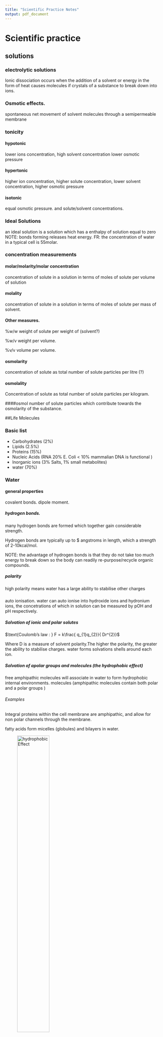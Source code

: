 ```yaml
---
title: "Scientific Practice Notes"
output: pdf_document
---
```



# Scientific practice

## solutions

### electrolytic solutions
Ionic dissociation occurs when the addition of a solvent or energy in the form
of heat causes molecules if crystals of a substance to break down into ions.

### Osmotic effects.
spontaneous net movement of solvent molecules through a semipermeable membrane

### tonicity

#### hypotonic
lower ions concentration, high solvent concentration lower osmotic pressure

#### hypertonic
higher ion concentration, higher solute concentration, lower solvent
concentration, higher osmotic pressure

#### isotonic
equal osmotic pressure. and solute/solvent concentrations.

### Ideal Solutions
an ideal solution is a solution which has a enthalpy of solution equal to zero
NOTE: bonds forming releases heat energy.
FR: the concentration of water in a typical cell is 55molar.

### concentration measurements

#### molar/molarity/molar concentration
concentration of solute in a solution in terms of moles of solute per volume of
solution

#### molality
concentration of solute in a solution in terms of moles of solute per mass of
solvent.

#### Other measures.
%w/w weight of solute per weight of (solvent?)

%w/v weight per volume.

%v/v volume per volume.

#### osmolarity
concentration of solute as total number of solute particles per litre (?)

#### osmolality
Concentration of solute as total number of solute particles per kilogram.

####osmol
number of solute particles which contribute towards the osmolarity of the
substance.

##Life Molecules

### Basic list
* Carbohydrates (2%)
* Lipids (2.5%)
* Proteins (15%)
* Nucleic Acids (RNA 20% E. Coli < 10% mammalian DNA is functional )
* Inorganic ions (3% Salts, 1% small metabolites)
* water (70%)

### Water

#### general properties
covalent bonds.
dipole moment.

##### hydrogen bonds.
many hydrogen bonds are formed which together gain considerable strength.

Hydrogen bonds are typically up to $ angstroms in length, which a strength of 2-10kcal/mol.

NOTE: the advantage of hydrogen bonds is that they do not take too much energy to break down so the body can readily re-purpose/recycle organic compounds.

##### polarity
high polarity means water has a large ability to stabilise other charges

#####
auto ionisation.
water can auto ionise into hydroxide ions and hydronium ions, the concetrations of which in solution can be measured by pOH and pH respectively.  

##### Solvation of ionic and polar solutes

$\text{Coulomb’s law : } F = k\frac{ q_{1}q_{2}}{ Dr^{2}}$

Where D is a measure of solvent polarity.The higher the polarity, the greater the ability to stabilise charges. water forms solvations shells around each ion.

##### Solvation of apolar groups and molecules (the hydrophobic effect)
free amphipathic molecules will associate in water to form hydrophobic internal environments. molecules (amphipathic molecules contain both polar and a polar groups )

###### Examples

Integral proteins within the cell membrane are amphipathic, and allow for non polar channels through the membrane.

fatty acids form micelles (globules) and bilayers in water.

![hydrophobicEffect](Images/FattyAcidsInWater.JPG){width=50%}

###### Septicaemia
Certain bacteria, respond to antibiotics by releasing proteins which punch holes in the cell surface membrane creating freely permeable pore through which cell contense can leak out, and killing the cells.


#### water and protein structure
water proteins can be buried in the interior of protein structures where they may furfill vital functions

##### examples
proteases only work if the have a water molecule imbedded within their internal structure, without this one molecule the entire enzyme becomes inactive.

other examples are reverse transcriptase and HIV protease and GST (detoxifying enzyme) which all rely on water molecules to function.

## Acids and Bases



### Bronsted and lowery
acids are proton donors
bases are proton acceptors.
difference between acid/base and its conjugate is a proton.

### lewis
acids are electron pair acceptors
bases are electron pair donors.

#### lewis bases
* alchohol
* organophosphates.

### buffering
relies on weak acids or bases which do nto fully dissociate.

# Scientific Reasoning

## Basic structures of an argument  

### Premises
A Premise is a statment. This statement may be true or false.

In science the orginial premise is known as the hypothesis.
this hypothesis will be tested, usually impirically.

### Conclusions
A conclusion should be well supported by all premises. The conclusion leads one to decide if the hypothesis is true fo false.


## A good argument
A good argument can be deductively, or nondecuctive but abductively, or inductively strong.

NOTE: Arguments can be invalid even if all of the premises and the conclusion are true. If they do not actually imply eachother then it is simply a collection of facts and not an argument.  

### Deductive arguments
$A \in B \wedge B \in C \rightarrow C \in B$

#### Conditional
$\exists P \rightarrow \exists Q$

#### Contrapositive
$\nexists P \rightarrow \nexists Q$

#### Converse
$\exists Q \rightarrow \, \exists P$

#### deductive validity
1. Are the premices true (this is difficult if not impossible to establish in mathematics. )
2. Do the premices guarentee the truth on the conclusion.
3. does the argument beg the question (Not really one of the criteria)

### Non deductive arguments
most of science is actually non deductive reasoning. science will often venture conclusions beyond the scope of observation (induction).

#### Inductive Reasoning
In Inductive reasoning premises are veiw as strong support of the truth of the conclusion. however they do not garuntee the truth of the conclusion. Induction allows for conclusions to be made about issues outside the scope of ovservation.

##### Inductive strength
two factor influence the inductive strength of an argument, sample size and bias.

### Deductive arguments

### Abduction
abductive arguments seek to explain what is observed, otherwise known as inference to best explination.

#### Abductive arguments
abductive hypothesies should be able to predict easily testable results, such that if the predicted result is achieved during experimentation then the validity of the hypothesis is supported, and if it is not the hypothesis can be rejected.

(Abductive arguments usually rely on a number of assumptions which can be supported by the predictive power of the argument)

NOTE: if testing two alternative theories H1 and H0 then a good test experiment will be set up such that the the observation of event P supports H0 and negates H1 and visa versa.

#### Evaluating Abductive Inferences.

##### Surprise principles
If an observation supports a hypothesis, then it must strongly favour that hypothesis over others with which it competes

In order to satisfy this principle:
1. the hypothesis should make no fasle predictions
2. Within the set of true predictions which the hypothesis makes, there should be predictions which are expected NOT to come true if the hypothesis is false (Is this not mixed up somewhere?)

##### Abductive fallacy
A widely used and accepted expination is not necessary at all plausible, (even if no competing explination exists)


### Making observations

obervations can be made by human senses as well as by sophisticated scientific equipment.


#### examples

##### Medelian genetics.
mendal made conclusions very far beyond his premises, abducting from color change to the existance and role of gentic elements.

## A bad argument

### Circular arguments.
$A \in B \rightarrow A \in B$


# Definitions

### Premise
A Premise is a statment. This statement may be true or false.

### Conclusion

### Bias
factors which may skew the results of a test in some form.

# Steriochemistry

## Rotamers

Isomers which can be interconverted by rotation (of a given part of the molecule)  about a particular bond

Different isomers are known as Isoforms.

NOTE: bonds within molecules can lengthed, shorted,bend and rotate, depending on what stresses are excerted upon them.

### Newman Projections
A visualisation of a moleculeviewed from the front.

  the front atom is reprisented as a dot
  the back atom is reprisented as a circle.

### Conformations

#### Staggered
Surrounding atoms/hydrogens are all equally spaced.

this conformation is more stable for two reasons

##### Steric Hinderance
in the eclipsed conformation outside atoms are forced to close to eachother, raising the energy level of the conformation

##### Hyperconjugation
stabilising interactions of the electrons in a $\sigma$-bond (usually C-H or C-C) with an adjacent empty or partially filled p-orbital or a $pi$-orbital to give an extended molecular orbital that increases the stability of the system)

#### Eclipsed
Outside atoms line up with each other.

#### Dihedral Angle

There is a whole range of conformations depending on the exact angle of rotation.
1. anti (180 orinetation)
2. gauche (60 orientation)


![Rotamer Energy Diagram](Images/RotamerEnergyDiagram.jpg)

##### Protiens
protiens also exibit a dihedral structure with peptide bods forming planes whith a given angle between them

![Proteins Dihedral Angle](Images/DihedralAngle.jpg)

this angle can be calculated which is very useful as most protein analysing techniques are very low res (for example obsorbance spectra to distinguish protein (max absorbance 280nm) from DNA/RNA (max absorbance 260nm)
)

###### Solving protein structure
1. complex maths in necessary (furner(?) transfer analysis)
2. complex measuring equipment is needed.

## Inantomers.

### Enantiomers
opposite conformation at all chiral centers.

#### Chiral compounds
a chiral compound consists of four separate atoms bonded to one central (tetrahedral,carbon) molecule.

NOTE: this central carbon atom will always be $sp^{3}$ hybridized.

##### Optical activity
certain molecules rotate plane polerised light to the right (dextrorotatory + ) or to the left (levorotatory - )

the exact degree of rotation depends on the length of substance which the light is shon through, the composition of the substance, and the optical properties of the substance.

###### Poleriser
only allows light of certain phases (that is light with a particular electric and magnetic component) through. the light alowed throguh is now plane polerised.

###### Analyser
observes/ analyses how light interacts with certain molecules.


### Diastereomers
opposite conformation at some chiral centers.

#### Allo Diastereomers

![Allo Diastereomers](Images/AlloDiastereomers.jpg)

#### Messo Diastereomers
2S3R mirror image is 2R3S,
also possilbe to be identical but rotated by 180 degrees.

![Messo Diastereomers](Images/MessoCompounds.jpg)

### Drawing structures

#### simple system
1. wedges indicate bonds coming out of the page
2. straight lines are in the line of the page.
3. dotted line are receding back out of the page.

#### Fisher Convention.
2 dimentional reprisentation of a three dimentional molecule.

The stereocentre furthest from the anomeric centre. The rotation brings about two distinct configurations, $\alpha$ and $\beta$ – anomers)
1. For sugars if the OH group is on the right it is a D sugar.
2. If it is on the left then it is an L sugar.
3. vertical lines reprisent atoms thatpoint away from the viewer.
4. horizontal lines reprisent atoms that point towards the viewer.
5. the point of intersection between thevertical and horizontal lines reprisents the centeral carbo atom.


NOTE: the anomernic carbon is the carbon single bonded to two oxygen molecules.

##### Amino Acids
NOTE: natural Amino Acids occur in the L form only.

NOTE: appart from glycine all amino acids are chiral.

###### D and L convention  
L amino acids have the $H_3N^{+}$ group on the left side, D antomers have it on the right side.

###### CORN.
along the line between th COO and N group, if R is left of the central Carbon atom the antomer is L, if R is right the antomer is D.

Alternative
if the molecule is orinetated with the H group dirrectly behind the centeral carbon. then if CoRN reads clockwise the antomer is a D amino acid, if it reads Anticlockwise it is an L amino acid.

###### R and S (find what R and S stand for)

more generally applicable

each atom around the central carbon is assigned a priority based on its atomic number (lower atomic number $\rightarrow$) lower priority. (if two atoms have equal atomic numbers then the atomic numbers of their side groups are checked and so on outwards until an order can be established)

###### Cahn-Ingold-Prelog Convention
Uses the R, S system but is still based on glyceraldehyde.
1. priorities are assigned
2. the molecule is orientated so that the lowest priority group is dirrectly behinf the central carbon atom.
3. if the remain molecules arrange clockwise in terms of priority (highest to lowers) the molecule is a R antomer, if they arrange counterclockwise the molecule is a S antomer

NOTE: D sugars have the R conformation and L sugars have the S conformation.

#### Racemates
rotate light equally in both dirrections with no net effect, usually made up of equal concnetrations of opposite chiral molecules.

#### chirality in nature
usually only one isomer is present due to enzymatic selection

#### chirality in drug design
It is vitally important that the right isomer is used.

##### examples
1. Prozac (S prevents migraine, R does nothing)
2. thyidol (?), both effective to supress morning sickness but wrong insomer can lead to birth defects.

#### Prochirality
A molecule is said to be prochiral if it can convert from achiral to chiral in a single chemical step. (such as the addition of a group to a planar $sp^2$ hybridized molecule, or by the substitution into a tetrahedral molecule.

##### Face
the dirrection/ orientation in which a molecule binds. )
Face is related to the need to assign prioritory values to differentiate between identical groups in a prochiral molecule. this identification and the idea of face is imprtant because enzymes will favour which one of the identical groups to act upon depending on its orientation with respect to the rest of the molecule (its face)

# Electrophoresis.

## Background.
Electro refers to the flow of electrons/current.
Phoresis refers to moviment (of sample elements)

### Definitions
Electrophoresis is a separation method where by charged molecules in solution, most commonly proteins of nucliec acids, migrate in respose to an electric field.


NOTE: As Electrophoresis is the moviment (of sample consitituents) under electric current,electrophoresis can only be used as a separation technique for molelecules which will move within an electric field ie charged molecules.

#### Cathode
The cathode is the negatively charged electrode. Cations (positively charged ions) will be attracted to and move towards the cathode during elecrophoresis.

#### Anode.
The anode is the positively charged electrode. Anions (negatively charged ions) will move towards the anode during electrophoresis.

### History
Arne tiselius.
nobel chemistry prize for electrophoresis and adsorbtion analysis, especially complex nature of ther serum proteins.

#### Cell
bend glass tube with electrolyte reservior containing cathode and anode, and a buffer containing sample molecules to be separated.
Horse serum tested gave four different bands. Albumin and 3 globulins ($\alpha, \beta \text{ and } \gamma$).


## Rate of migration

### Affecting fators

#### Field Strength.
Higher field strength will lead to faster moviment but it may also in turn heat up the gel destroying its structure.


#### Net charge (sample molecules)

#### Size
Smaller molecules will move faster as they have an easier path through the gel.

#### Shape
More spherical molecules will move faster and then linear molecules of the same molecular wieght, as they will be able to move through pores regardless fo their orientation. linear molecules will have to line up correctly (with their long side more of less purpendicular to the pore), to be able to pass through the pore.

supercoiled nucleic acids will migrate faster.

#### media/solution porperties.

##### Ionic strength
Higher ionic strength will lead to more shielding and hence slower moviment (?)

##### Viscosity
Higher viscosity will result in slowr moviment through the gel.

##### Temperature.
Higher temperature (provided the structure of sample consitiuets is not disrupted) will lead to faster moviment through the gel.

#### Voltage

#### Intercalculating dyes.


### Equation

$\mu=\frac{qE}{r}$

where:

  $\mu$=Mobility
  q= net charge
  E= field strength ($V.cm^{-1}$)
  r= molecular radius

NOTE: r is also commonly reffered to as frictional coefficient f, and is dependant on size.

#### Relating resistance, voltage, current, and power.

##### Ohms law
$V=IR$

Increased voltage with constant resistance increases current.
Increased current leads to increased heat which must be dissapated or it will be absorbed by the system. Too much heat can cause the sample to migrate irregularly within the sample lane, leading to sample bands which form a "smile", in the extreme case the gel can literally fall apart.


##### Power
$P=IV$ ($P=I^2R$)

## Set up
Slab gel electrophoresis can be performed ither horizontally or vertically. If run vertically samples are introduced into the wells at the top of the gel.


NOTE: In electrophoresis one parameter,  resistance, voltage, current, or power is always held constant.

##### Constant current
Velocity of molecules is constant, but heat is generated.

NOTE: velocty is dirrectly proportional to current.

##### Constant voltage
velocity will slow (over the course of the reaction), but heat is generated.

##### Constant Power.
Velocity slows, but heat generated is kept constant.


## Set up
Slab gel electrophoresis can be performed ither horizontally or vertically. If run vertically samples are introduced into the wells at the top of the gel.

### Electrode
The negative electrode is black. the positive electrode is red.

### Wells
The well are created by inserting a comb into the set up before the gel is set. Once the gel is set the comb can be removed, leaving evenly sized, evenly spaced wells where the teeth of the comb used to be.

#### Regular comb
The wells are separated by an "ear" of gel

#### Houndstooth comb
The wells are immediataely adjacent.

### Gel

#### Function
The solid support matrix inhibits convection and diffusion which would otherwise impede separation of molecules, and allows for a permanent record of the results. It can provide additional separation (by size) through molecular sieving.

NOTE: A perminant record is made through staining after running, and trichloroacetic acid which acts as a fixing agent for proteins.

#### Structure
Both agarose and polyacrilamide gels are porous in structre. A porous gel acs as a sieve by retarding or, in some cases, by completely obstructing the movment of macromolecules while allowing smaller molecules to migrate freely. A gel with a restrictive pore size can differentiate sample molecules based on size. Both gel types are also relatively electrically neutral.

### Polyacrylamide.
Polyacrylamide is a cross-linked polymer of arcylamide. It can be used to separate molecules from 0.2-500kD, eg most proteins and oligonucleotides.

NOTE: Acrylamide is a potent neurotoxin.

### Concentration
Polyacilamide gels\% are made at 3.5-20\% by mass.

### Agarose.

#### Structure
Agarose is a polysaccharide, harvested from rhodophyceae algal cell walls. Alternating sugar units form linear chains. These two subunits are $1,3-\beta-d-\text{galactose}$ and $1,4-\alpha-3,6-\text{anhydrogalactose}$. These chains are cross-linked via hydrogen bonding to form the porous matrix. Cooling a liquid form of the gel forms a matrix with an 'average' pore size.

To make the gel, a solid sample of agarose, in a random structure is heated from menting from $45-100^\circ C$, the inital gel structure begins to form as unifrom cooling takes place, and by the time the gel has cooled back to room structure it has taken on its final porous conformation. Agarose gel will dissolve again if immerced in boiling water only solidifying when the temperature is lowered to about $40^\circ C$

The pore size of the gel can be predetermined but by adjusting the cencentration of agarose in the gel.

Agarose gels are fragile as they are hydrocolliods and they are held together by the formation of weak hydrogen bonds and hydrophobic interactions.

NOTE: heat can break these H bonds breaking the matrix apart.


#### Function
Used for separating large molecules 8-800,000kD. Agarose is effective at separating these larger molecules, such as nucleic acids and protein complexes because of its larger pore size.


#### Concentration
Agarose gels are made to be 0.5-5\% agarose by mass.

### Buffer
In most electrophoresis units the gel is mounted between two buffer chambers containing separate electrodes so that the onyl electrical connnection between the two chambers is through the gel.

#### Function
The function of buffer is to carry current and protect samples.

#### Types
 #. Tris Borate EDTA (TBE).
 #. Acetate EDTA (TAE).
 #. Tris Phosphate EDTA (TPE) used most often for DNA.
 #. 10mM sodium phosphate buffer: used for RNA.

Buffer additives can also modify sample molecules such as (denaturing agents)

### Dye
Tracking dye is loaded to keep track of the moviment of sample consituents on the gel, the tracking dye is visible during the electrophoresis process and moves just ahead of the samples.

### Loading adgent/dye
The loading adjent or density agent is used to to weigh down the sample so that it remains in the wells, and does not move through the buffer above the gel.

## Detection
Bands are ditected on the gel by staining during or after electrophoresis using a number of different stains.

### Stains

#### Ethidium Bromide
Ethidium Bromide is used to mark double stranded DNA. It is flourescent under UV light.  

#### SyBr green or Sybr gold.
Used to stain single or double stranded DNA, or for RNA.

#### Silver stain
Siler stain is a more sensitive tha the SyBr gells but is also used for single or double stranded DNA or for RNA, or even for proteins.

#### Coomassie blue
Commassie blue is used for proteins.

## Interpretation
Molecular weight markers, using fragments of known size are run along side sample for comparison. A semiquantitive measure can also be obtained by comparison of band intensity.


## Proteins
The net charge on proteins is derrived from amino and carboxylic groups on it sode chains and terminals.

### Charge

#### PH
Charge is dependant on pH as R groups of the protein will posses different charges based on the pH of the solution. The exact responce of a given protein to PH change will depend on the particular amino acids which make up that specific protein.

NOTE: Proteins are amphoteric as they possess both basic and acidic amino acids.

## Nucleic acids
 Nucleic acids are loaded at the the cathode and move towards the anode,  
### Charge
Nucleic acids are always negatively charged due do their phosphate backbone.

## RNA

### Process

#### Buffer
RNA is heated in dilute formamide or glyoxal(which form part of the buffer solution) to prevent formation of secondary structures. Therefore RNA electrophoresis is said to use denaturing gels.

#### Quality
RNA qualtiy can be determined by the relative intensity of the 18s rRNA and 28s rRNA bands. In a pure sample the ration is expected to be, 28:18 $\equiv$ 2:1.

NOTE: 28s rRNA comes from the cells main ribosomes. 18s rRNA comes from mitochondirial, or choroplastic(?) ribosomes.



## Temperature

### Polymerization

#### Exothermic reaction

#### Gel irregularities
Pore sizes may differ.

### Electrophoresis

#### Denaturation of proteins
Denatured proteins can also lead to the smile effect.

#### Change in buffer.
Some buffers will change their pH based on the temperature, which leads changes in protein charge and moviment.

## Pulse field gel electrophoresis (PGFE)

### Process
PGFE used two or more alternating electric fields. Larger molecules will take longer to reorrientate than smaller molecules hence separation is on the basis if size.

### Function
PGFE is used to separate large DNA fragemtns up to 12Mb.

## Function

### Nucleic acid Separation

### Analysis of protein purity

### Separation of DNA and RNA.

### Determination of the isolelectric point. (Proteins)

### Estimation of native size (Proteins)



NOTE: $\text{Dalton}=g.mol^{-1}$

# Immunology

## Background
Microscopic organism have been observable since the 1670s whith the production of the first microscopes. These organsisms can be unicelluat or multicellular, proaryotic or eukaryotic. The most common micro-organims are bacteria, archae, and fungi, with viruses forming a separate brannch of non living micro molecules.

### Robert Koch
Koch came up with a method for confirming the relationship between a particular micro-organism and a particular disease known as kochs postulate for which he won a nobel prize.

#### Kochs postulate
Kochs postulate can be spilt into a number of steps/ requirments. If and only if all of there requirments are met then the microorganism in question can be considered to be the causative agent of the disease.

##### Requirments
(The microbe must be obervable present in every  case of the disease. )  #. The microbe must be obervalbe/ isolated from a sick individual
 #. The microbe after isolation and identification is cultured in the lab and then injected into another healthy individual.
    #. The healthy individual must become sick (ie injected microbe causes the disease in a healthy individual)
    #. The same microbe must be present/ isolated from the newly infected individual.

NOTE: Positive identification of the microbe will rely on microscope work.

### Non Pathogenic microbes.  
Not all micro-organisms are pathogenic. In fact humans have many mutualistic or commensal microbes living in and on them. These microbes are collectively reffered to as the microbiome and account for 1-2 kg of an average individuals weight.  


### Defintitions.

#### Prokaryotes

Prokaryotes are classified as they are lving organsism which consist of cells, but lack a nucleus. They do have a cell wall, but lack a cytoskeleton, internal membranes, organelles. In general they are also quite small <$5\mu m$ in diameter, and are always unicellular.

#### Eukaryotes.
Eukaryotes are living organisms comprised of cells which possess a nucleus. Eukaryotes are generally large cells .$10 \mu m$ and can be uni or multicellular. Eukarryotic cells contain a cytoskeleton, internal membranes, organelles and in some cases a cell wall (such as in plants and fungi)

#### Pathogen
A pathogen is an infectious micro-organsim that causes disease.

##### Examples

###### Potato blight
Plant fungal infection resonsilbe for irish famine in the 1800s

###### Bacteriophage
Phages are viruses which infect bacteria, they may provide an alternative treatment to some antibiotics.

###### Rinderpest
A Cattle Virus which killed 90\% of cows in SA in the 1890s. (the virus is now eradicated)

###### Bacillus thuringiensis (Bt)
Bacterial which kills a particular insect which ingests it, it has been used in commercial pesticides.


#### Host.
A host is the species/individual which becomes infected, and gets sick from a pathogen. This host will mount an immune response against the pathogen. Any form of living organism can be a host.

NOTE: many pathogens are sepcies specific infection only one particular host for example HIV infects humans where as SIV infects monkeys(?)

#### Immunology
Immunology is the study of the immune system, that is ther study of the bodies natural protection from foriegn macromolecules (worm, parasite, viral protein etc) or invading organism and respoces to them.

#### Immune system
A collection of specialsied tissues and cells which can, recognise pathogens, distinguish self from non self molecules/cells, and react to eliminate pathogens.

NOTE: Unicelluar prokaryotes like bacteria have a versy simple enzyme based defence system called CRISPR.

Eukaryotes: invertibrates, plants, and vertibrates all have innate immunity.

Jawed vertibrates have a particularly advanced immune system which includes adaptive immunity.


### Domains of life.
As well as being separated in prokaryotes and eukaryotes life is also separated into three domains, an idea first concieved by Woese.

#### Bacteria
Prokaryotes

##### Common human pathogens
Bacteria in general are common human pathogens, although by no means will all bacterial species be pathogenic.

#### Archaea
Prokaryotes

##### Common human pathogens
Archaea live in extreme environments and therefore are not pathogen to humans as the human body does not provide a suitable environment for their growth.

#### Eucaryota
Eukaryotes.

##### Common human pathogens
Animals, Funig, Flagellates, Trichomonads, Microsporia, and Diplomonads are all common human pathogens.

### Common human Pathogens.

#### Bacteria
eg escherichia coli.

##### Description
Single celled organisms without a nucleus.

##### Human diseases
Strep throat, Staph infeftions, tuberculosis, food posioning, tetanus, pneumonia, syphilis.

#### Viruses
eg Herpes virus

##### Description
Thread-like particles that reproduce using host cell machinary.

##### Human diseases
Common cold, flu, genital herpes, cold sores, measles, AIDS, genital warts, chicken pox, small pox.

#### Fungi
eg Death cap mushroom

##### Description
Simple organisms including mushrooms and yeasts, which can grow as single cells or threadling fillaments of coencytic cells.

##### Human diseases
Ring worm, Athlete's foot, tinea candidiasis, histoplasmosis, mushroom posioning.  

#### Protozoa
eg Giardia lamblia

##### Description

Single celled organism with a nucleus.

##### Human diseases
Malaria, "travelers diarrhea", giardiasis, trypanosomiasis ("sleeping sickness")

## Innate Immunity
The inate immune system has components which naturally exist in the body and which can respond very fast (to patterns of amino acids of saccharides). The system does not have to learn or develop over time, but is not very sepcific and has no memory (ie the respoce will be indetical if the infectino reoccurs. )

### Why innate immunity is necessary
Pathogen can multiply very fast. Ecoli for examples doubles every 30 minutes leading to $2 \cdot 10^{143}$ bacteria in # days. whereas the adaptive immune system requires at least 3 days, and potentially closer to 14 days to respond.

### Barriers
Barriers inclue many tissues and organs within the body. The barriers can also take non many different forms such as anatomical,mechanical, chemical, and microbial.

#### Skin
The skin predominately a physical barrier, but can also be considered a chemical barrier due to its lower PH

#### Mucous membranes
Mucous membranes are present in the respiritory and reproductive tract and also pose a predominately physical barrier to pathgens trapping them in the mocus layer.

#### Microbiome
A microbial barrier the mcrobiome acts to full up all of the availbe ecological niches for microprganisms in the human body provind competition for any pathogen seeking to invade.

#### Stomach
The stomach poses a cheimcal barrier due to its very low pH and high enzyme content.


### Pathogen recognition
Non specific, recognises pathgen patterns.

### Receptors
Small set/ limited variety.

### Memory
No memory mechansims, subsequent exposures illicit an identical responce.

### Speed
Immediate responce, within hours.

### Species
All vertibrates.

### Cells and tissues

#### Barriers
Anatomic and physiological, such as inflamation.

#### Cells general
phagocytes, NK cells,

#### Humoral
Complement antimicrobial peptides.

### Cell types

#### Granulocytes

##### Functions
 #. Phagocytosis
 #. Cytolysis (Cytotoxic)
 #. Cytokine production/release

##### Neutrophils

##### Basophils

##### Eosinophils
 #. Allergic reactions

#### Lymphocytes

##### NK cells.
 #. Cytolysis
 #. Cytokine release/production

#### Monocytes
##### Functions
 #. Phagocytosis
 #. Antigen presentation
 #. Cytokine production/release

##### Monocyes

##### Macrophages.

##### Dendritic cells.


## Adaptive immunity
Components respond specifically to the invading pathogen. A memory is developed for that pathoen,and the responce to subsiquent infections with of that pathogen are much faster and more vigorous.

### Pathogen recognition
Very specific recognises particular pieces of particular pathogens.

### Receptors
Very large variety.

### Memory
Memory from one exposure leads to increased responce on subsequent exposures.

### Speed
Several days are required for responce to develop, unless it is a memory responce in which case the responce is very fast.

### Species
Only jawed vertibrates

### Cells and tissues.

#### Cells General
B and T cells.

#### Humoral
Antibodies.

## Physical barriers
Physical barriers such as the skin provide the first line of defence to any prosepctive antigen.

NOTE: a disease which inavdes physical barriers, the innate and the adaptive immune system will become a chronic infection.

### Cells.

#### T lymphocytes

##### CD4 T Cells
 #. Cytokine production

##### CD8 T Cells
#. Cytolysis (Cytotoxic)

#### B lymphocytes.

 #. Antibody production/release
 #. Antigen presentation.

## Location of the immune system

### Blood.
Cells (ie white blood cells)
Consitiuets of the blood plasma.

NOTE: some immune disorders can de diagnosed purely by lookign at blood samples.

#### Cell types
Cetrifugation of blood gives three layers.

##### bottom layer
Contains red blood cells (Erythrocyes), and makes up about 45\% of the blood. Red blood cells are specialised to carry oxygen.


##### Middle Layer (Buffy coat)
Contains white blood cells (leukocytes),and platlets  makes up about 1 \% of the blood. Platelets thrombocytes are important for blood clotting.

##### Top layer
Plasma makes up about 55\% of the blood. The plasma contains immune system non-cellular components such as antibodies, and complememnts.

### Tissues fluid

### Lymph
The lymph is very similar to blood plasma, and contains lynphocytes and other white bloof cells in addition to tissue fluid. It also contains waste products alogn with bacteria and proteins.

The lymph circulatory system is not closed, like blood vessels are, Rather lymph enters the lymph in cappilary beds and is returned to the blood vial the subclavina veins.

Lymphocytes within the lymph are concentrated at the lymph nodes.


### Tissues and organs.

#### Lymph nodes and vessles.

#### Physical barriers such as skin

#### Specialised organs such as appendix and tonsils.

#### Gut and lungs.

#### Mocosal surfaces.

#### Bone marrow and thymus.


## Leukocytes.

### Granulocytes
Cells contain lots of small granules visible under a micropscope. The nucleus is subdivided into sections. Theses cells are also known as polymorphonuclear PMN cells.

#### Neutrophils

#### Basophils

#### Eosinophils


### Lymphocytes
no granules, one smooth nucleus

#### T cells

#### B cells

#### NK cells


### Monocytes.
monocytes remain mononcytes when in the blood once they move out into the tissue they differentiate into macropahges and dendtritic cells.

#### Macrophages

#### Dendritic cells
no granules, one smooth nucleus. Monocytes are slightly larger and have rougher edges than lymphocytes.

## Immune system development.

### Haematopoiesis
Haematopoiesis  is the development of blood cellular components. It occurs in hramatopoietic stem cells (HSC) found in the bone marrow. Thses HSCs give rise to all blood cell types incuding platelets, red blood cells, and white blood cells.


NOTE: in a healthy person about $10^{12}$ new blood cells are produced every day.

## Identifying Immune cells
The size and complexity of an immune cell, along with surfae markers are used to indentify a particular immmune cell type. Each cell displays partilucar types of proteins on its cell surface known as cluster of differentiation (CD) markers. There are approximately 350 differe tCD atigents for human white blood cells.

### Florencent tagging
Fourecently tagged antibodies specific to particular cell surface recpetors could be used to indetify a particular cell type known to have those recepors as the florecently tagged antibodies would bind to those receptors and cells in question would glow a particular color when viewed under a (florescent) microscope.

### Flow cytometry
Flow cytometry also uses specific florecent tagging but includes considerations of the size and compelxity/granularity of the cell to give a unique identification.


NOTE: Stem cells are undifferentiated biolgical cells which could give rise to a variety of different specialised cells.

### Markers for common cells.

#### HSC (stem cells)
CD34

#### Leukocytes (All WBS)
CD45

#### Monocytes
CD14

#### Dendritic cells
CD11

#### Granulocytes.
CD66

#### Lymphocytes

##### NK cells.
CD56
CD16

##### B Cells
CD19
CD20

##### T Cells
CD3

##### Cytotoxic T cells
CD8

##### Helper T cells
CD4

## Immune cell functions

### Phagocytosis

Phyagocytic cells include macropahges dendritic cells and neutrophils.

#### Step #1 Chemotaxis
The macrophaphage sences the pathogenic cells/moelcules, and is attracted towards it by chemical signal transduction, leading to an active chase.  

#### Step #2 Binding
The macrophage extends it pseudopodia to "catch" the pathogen, sticking strongly to it.

#### Step #3 Ingestion
The pathogen is engulf into the macrophage by means of endocytoses, such that the pathogen is now contained within a vacuole (phagosome) within the cell.

#### Step #4 Digestion
Lysosomes within the macrophage fuse with the phagosome introducing lysosomal enzymes to destroy/digest the pathogen.(Lysosomes contain reactive oxygen species in addition to their proteases). The phagocyte is digested/degraded into smaller pieces.

#### Step #5 Exocytosis .
The waste material remaining after diggestion is released by exocytosis  
#### Step #6 Antigen presentation.
some of the digested pathogen constituents are retained and used for  antigen presentation.

#### End result
Destruction of micro-organisms, antigen presentation, and cytokine release.

### Antigen presentation
After phagocytosis the phagocytes retains small pieces of the pathogen, known as antiges. Theses antigens are displayed on the surfacae of the phagocyte, in effect signallying that the pathofen has been detected. This Form of antigen presentation occurs only in phagocytic cell types, (also known as anitgen presenting cells).

#### HLA (MHC)

## Defence mechanisms of the immune system

### Phagocytosis .
Chopping up, degrading the phagocyte

### Cytokines.
Cytokines act to comminicate the presence of an atigen to other immune cells stimulating these cells to take part on the immune responce. antibodies, antigen presentation and inflammation can also act in this regard.

### Cytolysis
Cytolysis involves the injection of cytotoxis into the pathogen of an infected host cell, to distrupt its cell membrane or cell wall, causing its content to leak out and the cell itself to die.

The effectors of cytolysis are complement, cytotoxic granoules and antimicrobial peptides.

### Neutralisation
Antibodies can bind to the pathogen blocking it from binding or entering host cells.

### Cell secretions

#### Neutrophils
Secrete antimicrobial peptides, cytokines and perforin/ cytotoxic granules which lyse target cells.

#### Cytotoxic T cells
Secrete cytokines,(chemical messengers), Perforin of cytotoix granules.

#### NK Cells
excrete perforin/ cytotoxic granules.

#### B cells
Excrete antibodies.

# Microorganisms. 

# Course Background.

The course is a high level background, very little detail.
Textbook: Tortora.

## Background.
Not full notes are provided, no notifications for new content uploads to sakai, A lot of work outside the scope of the lectures is not included/focussed on.
Everything in the prac manual is included.

### Types
There are six(?) main types of microorganisms namely: fungi, bacteria, viruses, protozoa, Archaea and algae.

# Microorganisms.
Bacteria and viruses are considered to be microorganisms, the 'cut off' is that a microscope is required.
=======
## Course Info 
The course is a high level background, very little detail. Not full notes are provided, no notifications for new content uploads to sakai, A lot of work outside the scope of the lectures is not included/focussed on. 
Everything in the prac manual is included. 

## Background. 
Microorganims are very small organisms such as bacteria and viruses, generally to be considered a microorgansim, and orgainism must be so small that it cannot be seen with the naked eye. 

## Nomenclature.
The Linnaeus system of classification is used. Any given organism is described by its genus, in combination with a specific epithet, i.e. it's species name, For example *Staphylocuccus Aureus*

<<<<<<< HEAD
Microorganims are both producers and decomposers, (they produce organic sugars both by photoynthesis and by chemolithotrophic.

## Appilications.
The two major applications of microorganisms are in production of fermented foods and beverages (for example beer/ethanol in any alcohol and yogurt) and industrial chemicals for example insulin.
Another example is a pair of jeans. The bleach used derrives from peroxidase in mushrooms, the indigo die is derrived from *Escherichia coli*. Even the (plastic) buttons can also be made by bacteria which can be manipulated to produce poly--toante, by manipulation (?) (or is in maniputed to produce plastic )


### Human impact.
Microorganisms can lead to food spoilage. When humans eat food contaminted with microorganisms they are t risk of severse sickness of even death, either because the microorganism themselves are toxic or because some product of their metabolism, eg a waste product is. Closely related is the risk of infection from ingesting a pathogenic micro-organism.

#### Aseptic techniques.
Aseptic technique are used to avoid contamination of microorganism samples under study in the laboritory. One major source of contamination is the air itself. Millions of bacteria fall on each $m^2$ of the earths surface per day.

##### Agar plates
An agar plate consists of the agar medium, a gelly like substance extracted from seaweed which is used to form a regular support matrix to which food sources, such as sugars and proteins are added.

## Lab safety
If agar plates are cultivated with sucessive imprints of a persons fingers, normally by the sixth plate there are still enough microorganism transferred that significant growth is observed.

## Nomenclature.

The linnaeus system of classification is used. Any given organism is described by its genus, in combination with a specific epithet, i.e. it's species name, For example *Staphylocuccus Aureus*

NOTE: Genus and species names should always be italisized, (or underlined when hand written). Furthermore the first time a microorgansim is reffered to in a text its full name should be given, after which the genus name can be abbreviated to an initial.

## Bacteria

### Cellular consituents.
Bacteria are prokaryotes, so lack a nucleus and associated nuclear membrane.

#### Cell wall  
All bacteria have a cell wall, and these cell walls contain peptidoglycans.

### Replication
Bacteria replicate most commonly by binary fission.

#### Binary fission
Binary fission results in two approximately equally sized daughter cells, which are genetically identical. This form of reproduction is assexual.

### Energy Source.
Bacteria can oxidise organic or inorganic chemicals, to produce energy. Some are also capable of photosynthesis.

NOTE: The ability to produce energy by oxidation of inorganic chemicals is relatilvely unique to bacteria.

## Archaea
NOTE: Archae are often covered in less detail not because they are far less widespread or numberous than other microorganisms but becuase they are relatively unstudied. The lack of study is explained by their extreme habitats making them harder to sample/collect and grow in labs, and the related fact that they seldom interact with humans and do not act as human pathogens.

### Cellular Components.
Archaea are prokaryotes.

### Cell walls
Not all archae possess cell walls and those that do, do not contain peptidoglycans.

### Habitat
Archaea live in a diversity of 'extreme' envirments.

#### Methalogens
Methalogens live in environments which contain lots of methane producing bacteria (methane is a waste product of their metabolism).

#### (Extreme) Halophiles
Live in very high salt concentrations.

#### (Extreme) Thermophiles.
Live in very high temperature environments. ($>115^\circ C$  easily)

NOTE: The combined biomass of all bacteria under the surface of the earth is greater than the combined biomass of all plants and animals on the earth.

## Fungi

### Cellular consituents.
Fungi are eukaryotic.

#### Cell wall
All Fungi posses cell walls made of chitin.

#### Energy source.
Fungi metabolised organic molecules for an enery source.

### Higher organisation
Fungi can be unicellular in the case of yeasts, or multicellular in the case of molds and mushrooms. Multicelluar fungi consist of a mass of filamentous hyphae which together form a tangled mess known as the mycelium.  

### Reproduction
Fungi can reporduce both sexually and assexually.

### Life cycle
Fungi can be parasitic or free living.


## Protozoa
Absorb/ ingest organic materila.

### Motility
May be motile, due to the presence of flagella.


### Reproduction
Protozoa can reproduce both sexually and assexually.

### Life cycle
Protozoa can be parasitic or free living.

## Algae

### Cellular components.
Algae are eukaryotes,

#### Cell wall
Algae posses a cellulose cell wall.

### Energy Source
Photosynthesis is used to produce (more more accurately store energy) in the form of carbon sugars.

NOTE: photosyntheisis is not necessarily oxygenic, i.e. it does not necessarily involve the formation of oxygen.

### Reproduction
Algae reproduce sexually and assexually

### Energy source.
Algae can use the oxygen they generate in photosynthesis for their respiration, and in general to produce oxygenic compounds.

### Morphology
Strikingly algae can become unusually large for single cellular organisms, eg giant kelp.

## Viruses.
Viruses are acelluar.

### Genetic material
Viruses can contain either DNA or RNA as their genetic material.

NOTE: All other microorgansims rely predominately on DNA but also contain an RNA component (eg rRNA) so extracting pure DNA or pure RNA is difficult. In the case of viruses however either exclusively DNA or exclusively RNA will be present.

### Numerosity and distribution
Viruses may in fact be the most numerous microorganisms. The evidence for this claim lies in the fact that for all studied bacteria at least one bacteriophage specific to that bacterial species has been discovered, and in fact it is currently thought that there are at least two bacteriophages per bacterial species one with a lytic and one with a lysogenic life cycle. Furthermore for each infected bacteria there will be on the order of $10^8$ phage, hence as bacteria were suspected to be the most numerous, viruses (in terms of the phage component alone) can be considered to be the most numerous.

## Multicelluar animal parasites.
These species are considered to be microorganims in the sense that they have a stage fo their life cycle which is microscopic, this is far from the general classification system however.


### Cell constituents.
Multicellular animal parasites are exclusively eukaryotic.

### Higher organisation
they are by definintion multicellular.

### Jeans example. 
Theoretically an entire pair of jeans could be made from microorganism derrived products. The indigo dye used is derrived for *E. coli*. The bleach used is derrived from peroxidase in mushrooms, even the buttons could be made from plastics which bacteria can be manipulated to produce. 
=======
NOTE: Genus and species names should always be italicized, (or underlined when hand written). Furthermore the first time a microorganism is referred to in a text its full name should be given, after which the genus name can be abbreviated to an initial.

### Lab safety
If agar plates are cultivated with successive imprints of a persons fingers, normally by the sixth plate there are still enough microorganism transferred that significant growth is observed.

### Lab techniques

#### Aseptic techniques.
Aseptic technique are used to avoid contamination of microorganism samples under study in the laboratory. One major source of contamination is the air itself. Millions of bacteria fall on each $m^2$ of the earths surface per day.

## Bacterial structure and function

### Learnign Outcomes.


#### Aseptic techniques.
Aseptic technique are used to avoid contamination of microorganism samples under study in the laboritory. One major source of contamination is the air itself. Millions of bacteria fall on each $m^2$ of the earths surface per day.

#### Agar plates
An agar plate consists of the agar medium, a jelly like substance extracted from seaweed which is used to form a regular support matrix to which food sources, such as sugars and proteins are added.

### Electron micrograph 
An electronmicrograph is prepared the following process: 

 #. bacteria are spun into a liquid gel medium. 
 #. the cell is solidified and dehydrated with ethanol, and then placed in a block of (liquid?) resin, which is relatively hard but soft enough to be cut by the diamond (or occasionally) glass blade cutter.
 #. nm thick sections are sliced off the block and float off onto water from which they are retrieved with the use of a special grid, and fixed onto a slide. 


 
 NOTE: literally hundereds of slides would be required to build up a 3D image, which even then would be distorted by the process of dehydration. 

## Ecological niche
Microorganism are both producers and decomposers, (they produce organic sugars both by photosynthesis and by chemolithotrophic. 
Microorganisms can be mutualists, some are pathogens. The are also vital in maintaining the geochemistry planet cycle.

## Anthropic Appilications. 
The two major applications of microorganisms are in production of fermented foods and beverages (for example beer/ethanol in any alcohol and yogurt) and industrial chemicals for example insulin. 

### Jeans example. 
Theoretically an entire pair of jeans could be made from microorganism derived products. The indigo dye used is derived for *E. coli*. The bleach used is derived from peroxidase in mushrooms, even the buttons could be made from plastics which bacteria can be manipulated to produce. 

NOTE: The production of plastics is related to the natural pathway for the production of bicarbonates (?). 

### Anthropic impact. 
Microorganisms can lead to food spoilage. When humans eat food contaminated with microorganisms they are at risk of severe sickness of even death, either because the microorganism themselves are toxic or because some product of their metabolism, eg a waste product is. Closely related is the risk of infection from ingesting a pathogenic micro-organism. 

## Overview of microorganim types.

### Bacteria

#### Cellular consituents.
Bacteria are prokaryotes, so lack a nucleus and associated nuclear membrane.

##### Cell wall
All bacteria have a cell wall, and these cell walls contain polypeptides.

#### Replication
Bacteria replicate most commonly by binary fission.

##### Binary fission
Binary fission results in two approximately equally sized daughter cells, which are genetically identical. This form of reproduction is asexual.

#### Energy Source.
Bacteria can oxidize organic or inorganic chemicals, to produce energy. Some are also capable of photosynthesis.

NOTE: The ability to produce energy by oxidation of inorganic chemicals is relatively unique to bacteria.

NOTE: The combined biomass of all bacteria under the surface of the earth is greater than the combined biomass of all plants and animals on the earth.

### Archaea
NOTE: Archae are often covered in less detail not because they are far less widespread or numerous than other microorganisms but because they are relatively unstudied. The lack of study is explained by their extreme habitats making them harder to sample/collect and grow in labs, and the related fact that they seldom interact with humans and do not act as human pathogens.

#### Cellular Components.
Archaea are prokaryotes.

#### Cell walls
Not all archae possess cell walls and those that do, do not contain polypeptides.

#### Habitat
Archaea live in a diversity of 'extreme' environments.

##### Methalogens
Methalogens live in environments which contain lots of methane producing bacteria (methane is a waste product of their metabolism).

##### (Extreme) Halophiles
Live in very high salt concentrations.

##### (Extreme) Thermophiles.
Live in very high temperature environments. ($>115^\circ C$  easily)

### Fungi

#### Cellular consituents.
Fungi are eukaryotic.

##### Cell wall
All Fungi posses cell walls made of chitin.

##### Energy source.
Fungi metabolized organic molecules for an energy source.

#### Higher organisation
Fungi can be unicellular in the case of yeasts, or unicellular in the case of molds and mushrooms. Multicellular fungi consist of a mass of filamentous hyphae which together form a tangled mess known as the mycelium.

#### Reproduction
Fungi can reproduce both sexually and asexually.

#### Life cycle
Fungi can be parasitic or free living.


### Protozoa
Absorb/ ingest organic material.

#### Motility
May be motile, due to the presence of flagella.


#### Reproduction
Protozoa can reproduce both sexually and asexually.

#### Life cycle
Protozoa can be parasitic or free living.

### Algae

#### Cellular components.
Algae are eukaryotes,

##### Cell wall
Algae posses a cellulose cell wall.

#### Energy Source
Photosynthesis is used to produce (more more accurately store energy) in the form of carbon sugars.

NOTE: photosynthesis is not necessarily oxygenic, i.e. it does not necessarily involve the formation of oxygen.

#### Reproduction
Algae reproduce sexually and asexually

#### Energy source.
Algae can use the oxygen they generate in photosynthesis for their respiration, and in general to produce oxygenic compounds.

#### Morphology
Strikingly algae can become unusually large for single cellular organisms, eg giant kelp.

### Viruses.
Viruses are acellular.

#### Genetic material
Viruses can contain either DNA or RNA as their genetic material.

NOTE: All other microorganisms rely predominately on DNA but also contain an RNA component (eg rRNA) so extracting pure DNA or pure RNA is difficult. In the case of viruses however either exclusively DNA or exclusively RNA will be present.

#### Numerosity and distribution
Viruses may in fact be the most numerous microorganisms. The evidence for this claim lies in the fact that for all studied bacteria at least one bacteriophage specific to that bacterial species has been discovered, and in fact it is currently thought that there are at least two bacteriophages per bacterial species one with a lytic and one with a lysogenic life cycle. Furthermore for each infected bacteria there will be in the order of $10^8$ phage, hence as bacteria were suspected to be the most numerous, viruses (in terms of the phage component alone) can be considered to be the most numerous.

### Multicelluar animal parasites.
These species are considered to be microorganism in the sense that they have a stage of their life cycle which is microscopic, this is far from the general classification system however.

#### Cell constituents.
Multicellular animal parasites are exclusively eukaryotic.

#### Higher organisation
they are by definition multicellular.

## Bacterial structure and function

### Learning Outcomes.

 #. What are bacteria
 #. What is the structure of a bacterium
 #. What are the sizes and morphologies of bacteria.

### Cell constituets.
Bacteria are prokaryotes so the have no true membrane enclosed nucleus (TMEN) ie no nucleus or nuclear membrane.

#### Genetic material
The genetic material of bacteria in compacted and contained within a region of the cytoplasm known as the nuceloid, however this region is not set or enclosed, it is merely the region in which the genetic material is found.

#### Mitochondria
bacteria do not contain mitochondria because they are essentially mitochondria (or more accurately they have a common ancestor with the mitochondria of eukarytic cells and can perform a similar respiratory process with their own cell membrane as mitochondria perform with their outer membrane. )

NOTE: generally speaking prokaryotes are less complex than eukaryotes. 

### Morphology 
The most common bacterial shapes are spherical/coccus and rod shaped/bacillus, however these are far from the only possible shapes. 

NOTE: Most bacteria are monomorphic, i.e. only take on one shape so shape is a good identifying characteristic. 

#### Colonial association 
Individual bacteria can associate in a number of different ways, but a given species will (generally) only have one form of colonial association. 
Common forms include, Paired (Diploid), Clustered and chained. 

#### Diploid
A single division would lead to a paired conformation, provided the bacteria do not separate

#### Strepto
Repeated binary fission in the same axis would lead to the formation of a chain. 

#### Tetra
Binary fission first along one axis and then along a perpendicular axis would lead to the formation of a square

#### Sarcinae
Binary fission along three perpedicular axies. would lead to a structure consisting of eight bacteria.

#### Staph
multiple divisions along multiple axes lead to a disorganized mass of bacteria 

NOTE: there is not clear advantage to these association. They are most probably caused by the presence of sticky (stuff?) on the outside of the bacteria's surface. 

#### Multinucleiod
some bacteria can take on a miltinucleoid filamentous structure.

#### Angular 
some bacteria snap back into a specific angle relative to each other after binary fission, probably due to incomplete separation of the cell walls of daughter cells.

#### Pallisade
Bacteria snap back to lie directly adjacent to each other.

#### Coccibacillus
Very short rods and can be very hard to distinguish from true cocci bacteria. 

#### Bifurication 
Bifurcation can occur to give Y shaped bacteria

#### Vibrion
bacteria have a distinct curved rod morphology. 

#### Spriillion 

bacteria take on a corkscrew shape \newline 

#### Spirochete
bacteria take on a corkscrew shape ( more flexible than Spirillion)

#### Walt's square bacterium
dimensions of about $2\mu m \,\text{x}\,2-4\mu m \,\text{x}\, 0.2 \mu m$ taking on the shape of a square or a rectangle. 

NOTE: some bacteria are  polymorphic changing their shape continuously. 

#### Endospores 
There are often endospores within bacteria which can cause swelling changing shape. 

### Plasiticty 
bacteria have the facility to adapt their environment by changing their gene expression patterns.  

### Size. 
The average is about $0.2-1.0\mu \text{x} 2-8\mu m$
For example E. coli $1.1-1.5\mu \text{x} 2-6\mu m$

#### Smallest. 
$100-300nm$ range, and ultramicrobacteria which are about $50nm$ in size. Very nutrient poor so do not maintain large cytoplasm.

#### Largest. 
Bacteria Epulopiscium fishelsoni

$80\mu m-600\mu m$ (visible with the naked eye), about $10^6$ times larger in volume than most bacteria

##### reproduction 
produces daughter cells inside the mother, which then pop out through a slit. 

##### Addaptions 
The key limitation to size is SA:V, as movement of nutrients and gasses are by diffusion. This problem is overcome in part by massive invaginations of the surface membrane. (Additional problem of transporting proteins to membrane as membrane already covered in proteins.). 

It was thought that a particular bacterium would have one copy of a bacterium, however in Epulopiscium fishelsoni chromosome number increases with size, also as transcription and translation are linked, if the gene is everywhere in the cell, then a protein can be produced anywhere in the cell and the need for sophisticated transport systems in removed. The number of copies of important genes can be in the hundred thousands, for example ribosomal RNA genes. 

##### Thiomargarita namibiensis 
very large volume. 

###### Addaptations 
cytoplasm is filled with vacuoles so minimal depth of cytoplasm from any point. Epulopiscium fishelsoni requires nutrient dense environment so lives in fish and floats around to find nutrient dense areas. 

The other advantage of size is that it hep avoid (protozoan) predation. 

## Structure and function  

NOTE: Not all structures are found in all bacteria. Some structures are specific to specific bacteria some are specific to the bacterium's environment, ie parasitic only produce a capsule when they encounter a host immune response. 

(Copy image of bacteria)

NOTE: cytoplasm is actually packed/ very full of constituents. 

### Plasma membrane. 
they are the main contact point between the cell and its surroundings. functions splits internal and external environment in its capacity as a boundary layer, and allows the exchange of matter and information between the internal and external environment. 

NOTE: bacteria are very plastic in their response to the environment improving energy efficiency 

#### Fliud mozaic model 
Phospholipids+ integral and poriferal proteins

#### Membrane associated lipids
Amphiphatic, (hydrophilic and hydrophobic groups associated with them), most of these lipids are phospholipids, they spontaneously arrange with phosphate head by water to form low energy micelles or bilayers. 

Phospholipids are diverse and complex groups. Phosphatidylethanolamine (75\%)
phosphatidylglycerol (20\%)
cardiolipin (diphosphatidylglycerol, 1-5\%)

Important as they confer strength, and spread out overall negative charge of the plasma membrane and cardiolin can play a role are a chaperon, helps lactase permease fold correctly in the membrane.

For a particular species of phospholipid the fluidity is adjusted by saturation/desaturation of tails, to fit the requirements of the external environment. 

Lipids can also flip between leaflets of the membrane, there are proteins flipases (out to in), flopases (in to out) require ATP, and scamblases (exchange) do not require ATP. Related to adaptions to environmental changes such as  temperature (with season). 

NOTE:membrane is packed with proteins, especially in bacteria which require membrane proteins for energy production, this applies especially of bacteria with less efficient respiration processes. 

#### Glycolipids 
heterogeneous

##### Functions
 
 #. Help to stabilize the plasma membrane (protective function)
 #. Important in cell-cell interactions 
    #. Adhesion. (contact inhibition, muscles, desosomes etc)
    #. identification (the flip side is that is can be recognized by the host immune system). 
    #. assist in signal transduction. 
    
#### Transport systems 
A transport system is required to move across the plasma membrane, could be for toxins such as bacteriosin which attach other bacteria in the environment, They can also trap food outside the PM to prevent its loss. Furthermore important metabolic functions such as photosynthesis and respiration involve the plasma membrane. Motility is also associated with plasma membrane associated structures, and the synthesis of many important chemicals. 

NOTE: bacteria can distinguish which host they are infecting and can adapt accordingly. 

#### Integral membran proteins. 
make up about 60-70\% of membrane proteins. These proteins can move around the membrane freely by diffusion.  

###### Ease of removal. 

tend to be relatively difficult to remove in aqueous environments (as low solubility). 
Such proteins are usually embedded deeply, some may span the entire membrane. To span the membrane they must be amphiphathic (otherwise would flip into the membrane). 


##### Periferal proteins. 
20-30\% 

###### Ease of removal 
relatively easier to remove, as they are on the outside, and more soluble in aqueous environments. 

(Copy image of the plasma membrane. )






NOTE: there is no reason for the tails to align between layers. 

##### S layer 
additional very strong outer layer formed on membrane

### Cell wall 
The majority of bacteria posses a cell wall. 


### Nucleiod 

### Gas Vacoules. 

### Inclusion bodies 

### Robosomes. 

### Cell enveope. 
contains the outer membrane(where present) the cell wall and the cell membrane
 
### External  Structures

#### Capsule 
A capsule is very similar to a slime layer but consists primarily of proteins and exhibits increased organisation and structural integrity. Capsules are also more firmly attached to the bacterium cell wall. A capsule implies a cost as many valuable food substances must be placed outside the cell to constitute it however it also confers several important benefits. A capsule makes the bacterium, more resistant to dessication and phagocytosis, (especially in mammalian hosts), it also  facilitates substrate adherence to substrate, increases antibiotic and bacteriophage resistance and acts as a readily accessible store of carbohydrates. Finally it even relieves osmotic pressure acting of the cell. 

NOTE: The capsule is very thick compared to the bacterium. 

NOTE: Capsules do not take up stain, so they are visualised by using a (positive) primary stain for the bacterium and a (negative) secondary stain for a background. The unstained region remain is then the capsule. Colorless shiny bacterium are likely to be pathogenic. 

#### Slime layer 
A slime layer is a layer of material outside of the cell wall, consisting of extracellular, polymeric substances. (EPS)
A slime payer consists primarily of polysaccharides , but may also contain proteins. It is not very tightly attached to the bacterium

#### S layer. 
The S layer is always constituted of proteins or glycoproteins, which are set into a regular array. This layer is very hard to pull apart and behaves as a protective layer similar to chainmail. Individual links will compress into each other but only to a point, past this point further compression require very large forces. This protective layer helps to protect against bacterium such as _Del Virbio_ which crash into other bacteria at high speeds and then 'drill' into them to live inside them as paracites.  
### Internal membrane system. 
 
## Gram staining. 
The gram cell is able to differentiate between two major structure types based on their ability to maintain the primary stain in the presence of the de-coloriser. 
 Gram staining is bar far the most important staining in bacteriology. staining is also related to differences in the lipids. 


### Process
  #. Crystal violet.  
 # . Grams iodine. (Helps crystal violet to stick to the cell wall. ) 
 #. alcohol (decolorize), gram negative cells are decolorised, gram positive cells are not. 
 #. Safranin (red due 
 )
 
 Gram positive have red on purple so remain purple, gram negative have red on colorless so become red/pink. 
 
 
 (Copy image)
 
 NOTE: If decolored too intensely any cell will lose its color. 
 
 NOTE: Acetone in involved in eyes dissolving.
 
### Posive 

Copy from slides. 

#### Cell wall 
Thick homogeneous cell wall containing 50\% peptidoglycan by dry weight. The peptidoglycan is about $20-80nm$ thick.

##### Periplasmic space 
A area in between the cell wall and cell membrane it is distinct (although so thin that it can often be hard to make out.). 

NOTE: The cell wall is the combination of the PG layer and the periplasmic space. 

NOTE: Try to draw structures with some sense of relative scale, ie the cell wall must be larger. 

\textbf{Copy image of cell wall from slides.}

##### Function 
Maintains the cell integrity against osmotic pressure and maintains the cell shape. cytoskeletal elements are a large part of it, but the peptidoglycan is also significant, and if it is removed the bacteria will usually become spherical

##### Techoic acids. 
(referred to as ? techoic acids), 
Techoic acids make up a significant proportion of the cell wall. They are covalently attached to the peptidoglycan, which has a mesh-like structure. Techoic acids fill (almost all) of the void spaces in this mesh extending all the way to the outside of the layer. 

Lipotechoic acids are embedded in the membrane at one end and the peptidogycan layer at the other. forming a stabilizing link. 

###### Functions 
help to maintain the structure of the cell wall. And confer an overall negative charge (to gram positive bacteria). 

The acids are also antigenic, (which benefits the host not the bacterium)

### Gram negative. 

#### Cell membrane 
5-7nm

#### Peptidoglycan layer
Much thinner $5-10\%$  of dry weight of cell negative bacteria. only about 1nm

#### Periplasmic space  
between cell and other membrane, much wider than in gram positive bacteria, can be go up to $70nm$, constituting a significant component of the cell. The Periplasmic space contains lots of proteins and enzymes, in particular those associated with nutrient acquisition such as binding proteins which move out of the cell and bind to nutrients making them easier for the cell to recognise. The Periplasmic space also plays an important role in  electron transport and energy production, and contains receptors important in chemotaxis. 

#### Outer membrane. 
5-7nm

phospholipid layer (not bilayer) which consists of an single layer of lipopolusaccharides, within which lipoproteins and proteins are found. More permeable/less selective than the cell membrane (?) The outside of gram negative is very wavy as more fluid than a PG layer. The outer membrane functions to prevent the loss of cellular constituents. 

NOTE: the outer membrane can be isolated as an intact spherical structure

##### Lipopolysaccharide '
Lipopolysaccharide is a virulence (disease causing) factor, which consists of three distinct segments, an outer chain a core polysaccharide, and lipid (embedded within the membrane). Lipopolysaccharide is particularly effective in minimizinf the effectiveness of an immune response in a mammalian host. 

###### Outer (O) chain 
In _E Coli_ alone there are at least 160 different versions of the O chain. The length of the chain often influences the roughness of a colony. Full length outer chains lead to a smoother more hydrophilic surface. Short outer chains lead to a rough more hydrophobic surface. The O side chain is antigenic, often recognised by the host in a immune response. Some bacteria can mutate their O chain by antigen shift to avoid an effective immune response.

###### Core polysaccharide. 
The core poly saccharide is short normally only 8 polysaccharides long. It shows far less variation than the Outer chain, but forms an important link between the outer chain and the membrane embedded A lipid. There is an accumulation of negative charge by the joint between the Core polysaccharide and lipid A which facilitates the intercalation of magnesium ions which help to stabilize the outer membrane, slotting in between the lipids of lipid A. The role of the $Mg^{2+}$ ions is so important that if a strong chelating agent is used to pull these ions out of the membrane that it looses its integrity and starts to break apart. This core component may contain amino acids. The hydrophobicity of the core polysaccharide prevents certain harmful substances from entering the cell. 

###### Lipid A
Lipid A consists of Phosphorylated N-acetylglucosamine and  6-7 fatty acids which are typically saturated, and does not extend past the membrane. It is almost invariably hydrophobic. Lipid A is a major component of the outer membrane and helps to stabilizes and protect cells, forming a permeability barrier which is very efficient at stopping lysozyme and bleaches, and bio-salts from entering and damaging the cell.

### Endotoxins. 
Endotoxins are bacterial components which are not produced and excreted by bacteria for the express purpose of toxicity but rather substances which play some chemical or structural role in the bacterium, which happen to be toxic to host cells. Endotoxins can nevertheless be extremely toxic, one example is the Botulin toxin (Botox) used in skin treatments. Lipopolysaccharides are also endotoxins which interact with plattlets in the blood decreasing their number to the point where internal bleeding may occur. 

##### Porins
make pores through the outer membrane, consist of three separate units. Porins are transmembrane proteins, which form channels for entrance and exit of certain substances, (they are essentially water filled channels) 

NOTE: The presence of Porins indicates the extent of the protective function of the outer layer, in that they show how selective it is in what substance may permeate through it. 

##### Brauns lipoprotein 
extends from the GP layer to the outer membrane. 

###### Function 
Helps to prevent membrane damage by giving it some form of rigidity, and preventing an indeterminate gap between the outer membrane and the rest of the bacteria, pulling the membrane into the same shape as the bacteria.  

##### Lipopolysachharides. (LPS)
Consist of lipids and carbohydrates. The outer leaflet of the membrane is almost entirely lipopolysacharide, and in genre it is an integral membrane component. 

$Salmonella typhimurium$ in Salmoella can be related to disease. 

 #. what are bacteria
 #. what is the strucure of a bacterium
 #. what are the sizes and morpholgies of bacteria.

### Defining characteristics.

### Cell constituets.
Bacteria are prokaryotes so the have no tru membrane enclosed nucleus (TMEN) ie no nucleus or nuclear membrane.

#### Genetic material

## Major nutritional metabolic types. 

Autotrophes get there carbon from $CO_2$ in the environment. whereas heterotrophes get their carbon from organic compounds. some organisms especially bacteria can switch between different nutritional sources/mechanisms. 

NOTE: litho imples the electrons from an inorganic compounds. (electrons or energy)
NOTE: autotrophes require electrons for carbon dioxide reduction. 

### Photolithotrophic autotrophy 
energy comes from light, carbon comes from $CO_2$ in atmosphere, electrons are gained from inorganic substances water in the case of plants. 
cyanobacteria are an example

### Photoorganotrophiic heterotrophy 
Photosynthesis is used for energy but electrons and carbon are gained from an organic source, this is a very unusual way to grow and mainly bacteria, very few other organisms. purple (other pigments) and green (chlorophyll) non sulfur bacteria.

### Chemolithotrophc autotrophy 
grow without light and organic carbon electron sources, as well as organic carbon carbon sources, so grow in deep mines etc. 

### Chemoorganotrophic heterotrophy. 
energy from chemical respiration, i.e oxidation of organic compounds, electrons from organic compounds, and carbon from organic compounds. 

## Classification of microorganisms. 

### Old model (Universal tree of life)
From monera to protists to plants animals and fungi, and most diversity was thought to reside in the plant, animal and fungi kingdoms. 

### Three domains Woese
three and a half billion years was the first common ancestor. 

### Bacteria 
Only bacteria for about 2 billion years. 

NOTE: the diversity between cyanobacteria and protobacteria (or indeed any other bacterial clade) is greater than that between plants and animals. 

### Bdellovibrion
Prey on other bacteria, drills through other bacteria, preditor. 

### _Pelagibacter ubique_
Dominates in many environments, only discovered by FISH techniques, as could not culture it. Can make up about 20% of all prokaryotes in the oceas, and about 0.5% of all prokaryotes on the planet, and in hot ocean environments can be up to 50\% , even though theses environments can be quit harsh, about $2\cdot 10^{28}$. 
 very small so good SA:V, and so small its not predated on well, $0.4-0.9 \mu m$ by $0.1-0.2\mu m$. very simple, smallest genome known. complexity does not imply more evolutionary success. 

### Helicobacter. 
examples. 

### Archaea 

### Eukarya. 


### Human microbiome. 

microbiota
all the microbes in a community or that reside in an environmetnal niche. 

microbiome: the collective genomes of the microbes in a community or that reside in an environmental niche. (this is useful as many studies do not use cultures but rather molecular techniques. 

NOTE: This implies that humans are in fact just a collection of species. furthermore there are no homosapiens with no bacteria, and infact their cells are outnumbered by bacterial cells 10 to 1. so how does one distinguish between them. 

NOTE: there are several thousand bacteria species in most distinct areas of the human body, the large intestine in particular has over 30000 species. 

#### Natural childbirth. 
Should suzzarians be done, the microbial diversity on a newborn skin for natural vs Cesarean, they are very different. In the viginal tract there are large numbers of lactobacillales , so there are ar more lactobacilli on babies from natural birth. whereas from a Cesarean section is mostly those in the ovaries. The microbiome trains the immune system, if there are not there then diseases such as Exsema can result. 
moving down the digestional tract you end up with more bacteria. 

### Obesity
The relationship between obesity and the microbiome. Germ free mice. The germ free mice showed decreased propensity to obesity. in the gut there are firmicutes and Bacteriodetes, so if there are more Firmicutes there is more weight gain, as these bacteria are more effecient at giving them excess nutrient to the human body. Lean mice can be switched into obease and visa versa. 

Study in malawe, using twins, same food one mulnurished, diffs microbiome, can be changed back by ingestion of bacterial tables. 

### Anxiety and fear 
depend on the microbacteria. for example $Lactobacillus rhamnosus$ if fed to mice makes their anxiety go down, they start being less cautious of open spaces and water in particular. Autism and brain development. with high numbers of chlostridia, the brain produces phenols to kill bacteria , which damage the brain, so sulfur is added, but this may lead to a sulfur defficeincy which in turn may lead to brain damage later on. 


### Human health 
The microbiome cannot be cut out, should be thought of as a collective property of the human-associated microbiota. 

Open a window, an ecological perspective, restoration ecology, eat more plants, get your hands dirty, no antibiotics. 

#### AntiBiotics. 
switches from antibiotics are not always reversible, and highly unadvised. 

#### Major plays. 
